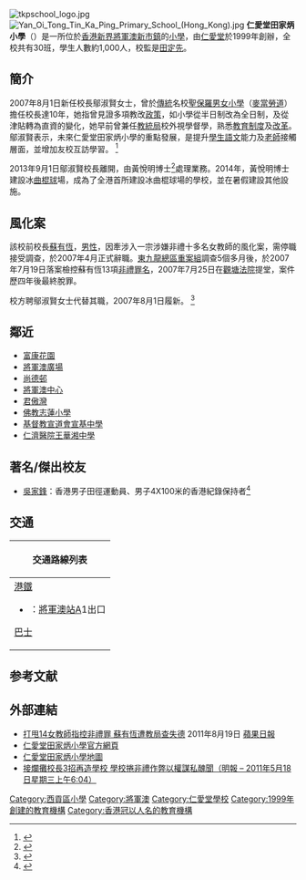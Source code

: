 {{Infobox School
| name        = 仁愛堂田家炳小學
| other_name  = Yan Oi Tong Tin Ka Ping Primary School
| image       = [[File:Yan_Oi_Tong_Tin_Ka_Ping_Primary_School.jpg|200px]]
| motto       = 敦品力學、立己善群
| established = 1999年
| type        = 津貼全日制小學
| religion    = 無
| affiliation = [[仁愛堂|仁愛堂]]
| district    = [[西貢區|西貢區]]
| grades      = 
| president   = 田定先先生
| principal   = 黃悅明博士
| vice_principal = 曾燕瓊女士、張靜敏女士
| dean        = 
| college     = 
| house       = 
| sc          =
| cs          =
| faculty     = 53人
| staff       = 
| students    = 約1000人
| athletics   = 
| conference  = 
| colors      = 
| mascot      = 
| magazine    = 
| free_label  = 
| free_text   = 
| free_label2 = 
| free_text2  = 
| free_label3 = 
| free_text3  = 
| address     = [[新界|新界]][[將軍澳新市鎮|將軍澳]]唐俊街3號
| tel         = (852) 24571302
| fax         = (852) 22463506
| mail        = office@yottkpps.edu.hk 學校電郵
| website     = [http://www.yottkpps.edu.hk 學校網址]
}}
[[File:tkpschool_logo.jpg|thumb]]
[[File:Yan_Oi_Tong_Tin_Ka_Ping_Primary_School_(Hong_Kong).jpg|thumb]]
'''仁愛堂田家炳小學'''（{{lang-en|'''Yan Oi Tong Tin Ka Ping Primary School'''}}）是一所位於[[香港|香港]][[新界|新界]][[將軍澳新市鎮|將軍澳新市鎮]]的[[小學|小學]]，由[[仁愛堂|仁愛堂]]於1999年創辦，全校共有30班，學生人數約1,000人，校監是[[田定先|田定先]]。

== 簡介 ==
2007年8月1日新任校長鄔淑賢女士，曾於[[傳統|傳統]]名校[[聖保羅男女小學|聖保羅男女小學]]（[[麥當勞道|麥當勞道]]）擔任校長達10年，她指曾見證多項教改[[政策|政策]]，如小學從半日制改為全日制，及從津貼轉為直資的變化，她早前曾兼任[[教統局|教統局]]校外視學督學，熟悉[[香港教育#香港教育制度歷史|教育制度]]及[[香港教育制度改革|改革]]。鄔淑賢表示，未來仁愛堂田家炳小學的重點發展，是提升[[學生|學生]][[語文|語文]]能力及[[老師|老師]]接觸層面，並增加友校互訪學習。 <ref>{{Cite web |url=http://life.mingpao.com/cfm/learn3b.cfm?File=20070611%2Flnall%2Fgfa1h.txt |title=明報: 新任校長鄔淑賢女士上任 |accessdate=2021-02-17 |archive-date=2016-06-11 |archive-url=https://web.archive.org/web/20160611152337/http://life.mingpao.com/cfm/learn3b.cfm?File=20070611%2Flnall%2Fgfa1h.txt |dead-url=no }}</ref>

2013年9月1日鄔淑賢校長離開，由黃悅明博士<ref>{{Cite web |url=http://www.yottkpps.edu.hk/CustomPage/6/%E6%A0%A1%E9%95%B7%E7%B0%A1%E4%BB%8B.pdf |title=校長簡介 |access-date=2022-05-29 |archive-date=2021-10-22 |archive-url=https://web.archive.org/web/20211022063730/http://www.yottkpps.edu.hk/CustomPage/6/%E6%A0%A1%E9%95%B7%E7%B0%A1%E4%BB%8B.pdf }}</ref>處理業務。2014年，黃悅明博士建設冰[[曲棍球|曲棍球]]場，成為了全港首所建設冰曲棍球場的學校，並在暑假建設其他設施。

== 風化案 ==
該校前校長[[蘇有恆|蘇有恆]]，[[男性|男性]]，因牽涉入一宗涉嫌非禮十多名女教師的風化案，需停職接受調查，於2007年4月正式辭職。[[東九龍總區|東九龍總區]][[重案組|重案組]]調查5個多月後，於2007年7月19日落案檢控蘇有恆13項[[非禮|非禮]][[罪名|罪名]]，2007年7月25日在[[觀塘法院|觀塘法院]]提堂，案件歷四年後最終脫罪。

校方聘鄔淑賢女士代替其職，2007年8月1日履新。 <ref>{{Cite web |url=http://the-sun.on.cc/channels/news/20070208/20070208025954_0000.html |title=將軍澳「狀元小學」之稱的仁愛堂田家炳小學，懷疑發生校園風化案。 |accessdate=2007-10-30 |archive-date=2019-08-01 |archive-url=https://web.archive.org/web/20190801214902/http://the-sun.on.cc/channels/news/20070208/20070208025954_0000.html |dead-url=no }}</ref>

== 鄰近 ==
* [[富康花園|富康花園]]
* [[將軍澳廣場|將軍澳廣場]]
* [[尚德邨|尚德邨]]
* [[將軍澳中心|將軍澳中心]]
* [[君傲灣|君傲灣]]
* [[佛教志蓮小學|佛教志蓮小學]]
* [[基督教宣道會宣基中學|基督教宣道會宣基中學]]
* [[仁濟醫院王華湘中學|仁濟醫院王華湘中學]]

==著名/傑出校友==
* [[吳家鋒|吳家鋒]]：香港男子田徑運動員、男子4X100米的香港紀錄保持者<ref>{{cite web |url=http://www.hkssf-nt.org.hk/district/primary/Result/SK/AT/ACRO-SKAT-0203-Result.pdf |title=二零零二至二零零三年度校際田徑比賽團體成績 |last= |first= |date= |website= |publisher=香港學界體育聯會 |access-date=2019-01-01 |quote= |archive-date=2019-01-01 |archive-url=https://web.archive.org/web/20190101193828/http://www.hkssf-nt.org.hk/district/primary/Result/SK/AT/ACRO-SKAT-0203-Result.pdf |dead-url=no }}</ref>

== 交通 ==
{| class="mw-collapsible mw-collapsed wikitable" style="margin: 0 auto; width: auto;" 
! 交通路線列表
|-
|
;[[港鐵|港鐵]]
*{{港鐵路線標誌|TKL}}：[[將軍澳站|將軍澳站]]A1出口
;[[香港巴士|巴士]]
{{九龍新界巴士簡單列表|290|290A|296A|296C|296D|296M|296M|796C|796E|796X|797M|798}}
{{過海隧道巴士簡單列表|694}}
|}

== 参考文献 ==
<references />

== 外部連結 ==
{{commonscat|Yan Oi Tong Tin Ka Ping Primary School}}
* [http://hk.apple.nextmedia.com/news/art/20110819/15537773 打甩14女教師指控非禮罪 蘇有恆遭教局查失德] {{Wayback|url=http://hk.apple.nextmedia.com/news/art/20110819/15537773 |date=20160602134318 }} 2011年8月19日 [[蘋果日報_(香港)|蘋果日報]]
* [http://www.yottkpps.edu.hk 仁愛堂田家炳小學官方網頁] {{Wayback|url=http://www.yottkpps.edu.hk/ |date=20161002095624 }}
* [http://www.centamap.com/scripts/centamap2.asp?lg=B5&cx=844905&cy=818952&zm=4&mx=844905&my=818952&ms=2&sx=&sy=&ss=0&sl=&vm=&lb=&ly= 仁愛堂田家炳小學地圖] {{Wayback|url=http://www.centamap.com/scripts/centamap2.asp?lg=B5&cx=844905&cy=818952&zm=4&mx=844905&my=818952&ms=2&sx=&sy=&ss=0&sl=&vm=&lb=&ly= |date=20070929120425 }}
* [http://beta.hk.news.yahoo.com/%E6%8E%A5%E7%88%9B%E6%94%A4%E6%A0%A1%E9%95%B73%E6%8B%9B%E5%86%8D%E9%80%A0%E5%AD%B8%E6%A0%A1-%E5%AD%B8%E6%A0%A1%E6%8D%B2%E9%9D%9E%E7%A6%AE%E4%BD%9C%E5%BC%8A%E4%BB%A5%E6%AC%8A%E8%AC%80%E7%A7%81%E9%86%9C%E8%81%9E-220406098.html 接爛攤校長3招再造學校 學校捲非禮作弊以權謀私醜聞（明報 – 2011年5月18日星期三上午6:04）]{{dead link|date=2017年11月 |bot=InternetArchiveBot |fix-attempted=yes }}

{{仁愛堂教育服務}}

[[Category:西貢區小學|Category:西貢區小學]]
[[Category:將軍澳|Category:將軍澳]]
[[Category:仁愛堂學校|Category:仁愛堂學校]]
[[Category:1999年創建的教育機構|Category:1999年創建的教育機構]]
[[Category:香港冠以人名的教育機構|Category:香港冠以人名的教育機構]]